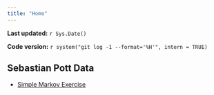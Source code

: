 ```yaml
---
title: "Home"
---
```


**Last updated:** `r Sys.Date()`

**Code version:** `r system("git log -1 --format='%H'", intern = TRUE)`

## Sebastian Pott Data

*  [Simple Markov Exercise](potts_1.html)


